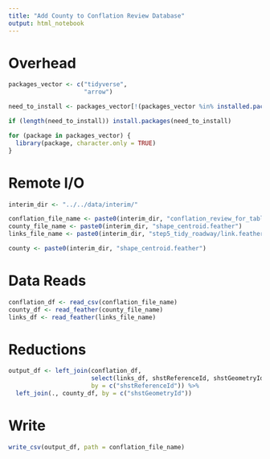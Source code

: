 ```yaml
---
title: "Add County to Conflation Review Database"
output: html_notebook
---
```



# Overhead
```r
packages_vector <- c("tidyverse",
                     "arrow")

need_to_install <- packages_vector[!(packages_vector %in% installed.packages()[,"Package"])]

if (length(need_to_install)) install.packages(need_to_install)

for (package in packages_vector) {
  library(package, character.only = TRUE)
}

```

# Remote I/O
```r
interim_dir <- "../../data/interim/"

conflation_file_name <- paste0(interim_dir, "conflation_review_for_tableau.csv")
county_file_name <- paste0(interim_dir, "shape_centroid.feather")
links_file_name <- paste0(interim_dir, "step5_tidy_roadway/link.feather")

county <- paste0(interim_dir, "shape_centroid.feather")
```

# Data Reads
```r
conflation_df <- read_csv(conflation_file_name)
county_df <- read_feather(county_file_name)
links_df <- read_feather(links_file_name)
```

# Reductions 
```r
output_df <- left_join(conflation_df,
                       select(links_df, shstReferenceId, shstGeometryId),
                       by = c("shstReferenceId")) %>%
  left_join(., county_df, by = c("shstGeometryId"))

```

# Write
```r
write_csv(output_df, path = conflation_file_name)
```


